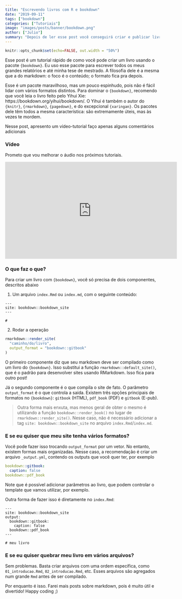 ```yaml
---
title: "Escrevendo livros com R e bookdown"
date: "2019-09-11"
tags: ["bookdown"]
categories: ["Tutoriais"]
image: "images/posts/banner/bookdown.png"
author: ["Julio"]
summary: "Depois de ler esse post você conseguirá criar e publicar livros em 6 minutos."
---
```


```r
knitr::opts_chunk$set(echo=FALSE, out.width = "50%")
```

Esse post é um tutorial rápido de como você pode criar um livro usando o pacote `{bookdown}`. Eu uso esse pacote para escrever todos os meus grandes relatórios e até minha tese de mestrado. A filosofia dele é a mesma que a do markdown: o foco é o conteúdo; o formato fica pra depois. 

Esse é um pacote maravilhoso, mas um pouco espinhudo, pois não é fácil lidar com vários formatos distintos. Para dominar o `{bookdown}`, recomendo que você leia o livro feito pelo Yihui Xie: https://bookdown.org/yihui/bookdown/. O Yihui é também o autor do `{knitr}`, `{rmarkdown}`, `{pagedown}`, e do excepcional `{xaringan}`. Os pacotes dele têm todos a mesma característica: são extremamente úteis, mas às vezes te mordem.

Nesse post, apresento um vídeo-tutorial faço apenas alguns comentários adicionais

### Vídeo

Prometo que vou melhorar o áudio nos próximos tutoriais.

<iframe width="560" height="315" src="https://www.youtube.com/embed/q84H6UTyGU0" frameborder="0" allow="accelerometer; autoplay; encrypted-media; gyroscope; picture-in-picture" allowfullscreen></iframe>

### O que faz o que?

Para criar um livro com `{bookdown}`, você só precisa de dois componentes, descritos abaixo

1. Um arquivo `index.Rmd` ou `index.md`, com o seguinte conteúdo:

```
---
site: bookdown::bookdown_site
---

# 
```

2. Rodar a operação

```r
rmarkdown::render_site(
  "caminho/do/livro", 
  output_format = "bookdown::gitbook"
)
```

O primeiro componente diz que seu markdown deve ser compilado como um livro do `{bookdown}`. Isso substitui a função `rmarkdown::default_site()`, que é o padrão para desenvolver sites usando RMarkdown. Isso fica para outro post!

Já o segundo componente é o que compila o site de fato. O parâmetro `output_format` é o que controla a saída. Existem três opções principais de formatos no `{bookdown}`: `gitbook` (HTML), `pdf_book` (PDF) e `gitbook` (E-pub).

> Outra forma mais enxuta, mas menos geral de obter o mesmo é utilizando a função
> `bookdown::render_book()` no lugar de `rmarkdown::render_site()`. Nesse caso,
> não é necessário adicionar a tag `site: bookdown::bookdown_site` no arquivo
> `index.Rmd`/`index.md`.

### E se eu quiser que meu site tenha vários formatos?

Você pode fazer isso trocando `output_format` por um vetor. No entanto, existem formas mais organizadas. Nesse caso, a recomendação é criar um arquivo `_output.yml`, contendo os outputs que você quer ter, por exemplo

```yaml
bookdown::gitbook:
  caption: false
bookdown::pdf_book
```

Note que é possível adicionar parâmetros ao livro, que podem controlar o template que vamos utilizar, por exemplo.

Outra forma de fazer isso é diretamente no `index.Rmd`:

```
---
site: bookdown::bookdown_site
output:
  bookdown::gitbook:
    caption: false
  bookdown::pdf_book
---

# meu livro 
```

### E se eu quiser quebrar meu livro em vários arquivos?

Sem problemas. Basta criar arquivos com uma ordem específica, como `01_introducao.Rmd`, `02_introducao.Rmd`, etc. Esses arquivos são agregados num grande `Rmd` antes de ser compilado.

Por enquanto é isso. Farei mais posts sobre markdown, pois é muito útil e divertido! Happy coding ;)
